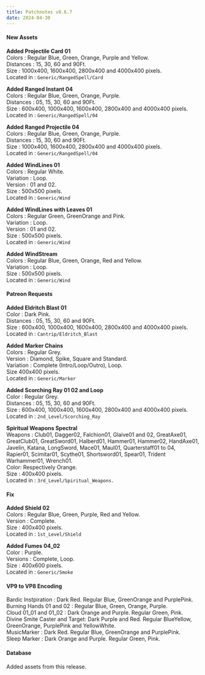 ```yaml
---
title: Patchnotes v0.6.7
date: 2024-04-30
---
```


#### New Assets

**Added Projectile Card 01**  
Colors : Regular Blue, Green, Orange, Purple and Yellow.  
Distances : 15, 30, 60 and 90Ft.  
Size : 1000x400, 1600x400, 2800x400 and 4000x400 pixels.  
Located in : ``Generic/RangedSpell/Card``

**Added Ranged Instant 04**  
Colors : Regular Blue, Green, Orange, Purple.  
Distances : 05, 15, 30, 60 and 90Ft.  
Size : 600x400, 1000x400, 1600x400, 2800x400 and 4000x400 pixels.  
Located in : ``Generic/RangedSpell/04``

**Added Ranged Projectile 04**  
Colors : Regular Blue, Green, Orange, Purple.  
Distances : 15, 30, 60 and 90Ft.  
Size : 1000x400, 1600x400, 2800x400 and 4000x400 pixels.  
Located in : ``Generic/RangedSpell/04``

**Added WindLines 01**  
Colors : Regular White.  
Variation : Loop.  
Version : 01 and 02.  
Size : 500x500 pixels.  
Located in : ``Generic/Wind``

**Added WindLines with Leaves 01**  
Colors : Regular Green, GreenOrange and Pink.  
Variation : Loop.  
Version : 01 and 02.  
Size : 500x500 pixels.  
Located in : ``Generic/Wind``

**Added WindStream**  
Colors : Regular Blue, Green, Orange, Red and Yellow.  
Variation : Loop.  
Size : 500x500 pixels.  
Located in : ``Generic/Wind``

#### Patreon Requests

**Added Eldritch Blast 01**  
Color : Dark Pink.  
Distances : 05, 15, 30, 60 and 90Ft.  
Size : 600x400, 1000x400, 1600x400, 2800x400 and 4000x400 pixels.  
Located in : ``Cantrip/Eldritch_Blast``

**Added Marker Chains**  
Colors : Regular Grey.  
Version : Diamond, Spike, Square and Standard.  
Variation : Complete (Intro/Loop/Outro), Loop.  
Size 400x400 pixels.  
Located in : ``Generic/Marker``

**Added Scorching Ray 01 02 and Loop**  
Color : Regular Grey.  
Distances : 05, 15, 30, 60 and 90Ft.  
Size : 600x400, 1000x400, 1600x400, 2800x400 and 4000x400 pixels.  
Located in : ``2nd_Level/Scorching_Ray``

**Spiritual Weapons Spectral**  
Weapons : Club01, Dagger02, Falchion01, Glaive01 and 02, GreatAxe01, GreatClub01, GreatSword01, Halberd01, Hammer01, Hammer02, HandAxe01, Javelin, Katana, LongSword, Mace01, Maul01, Quarterstaff01 to 04, Rapier01, Scimitar01, Scythe01, Shortsword01, Spear01, Trident Warhammer01, Wrench01.  
Color: Respectively Orange.  
Size : 400x400 pixels.  
Located in : ``3rd_Level/Spiritual_Weapons.``

#### Fix

**Added Shield 02**  
Colors : Regular Blue, Green, Purple, Red and Yellow.  
Version : Complete.  
Size : 400x400 pixels.  
Located in : ``1st_Level/Shield``

**Added Fumes 04_02**  
Color : Purple.  
Versions : Complete, Loop.  
Size : 400x600 pixels.  
Located in : ``Generic/Smoke``

#### VP9 to VP8 Encoding

Bardic Instpiration : Dark Red. Regular Blue, GreenOrange and PurplePink.  
Burning Hands 01 and 02 : Regular Blue, Green, Orange, Purple.  
Cloud 01_01 and 01_02 : Dark Orange and Purple. Regular Green, Pink.  
Divine Smite Caster and Target: Dark Purple and Red. Regular BlueYellow, GreenOrange, PurplePink and YellowWhite.  
MusicMarker : Dark Red. Regular Blue, GreenOrange and PurplePink.  
Sleep Marker : Dark Orange and Purple. Regular Green, Pink.

#### Database

Added assets from this release.







